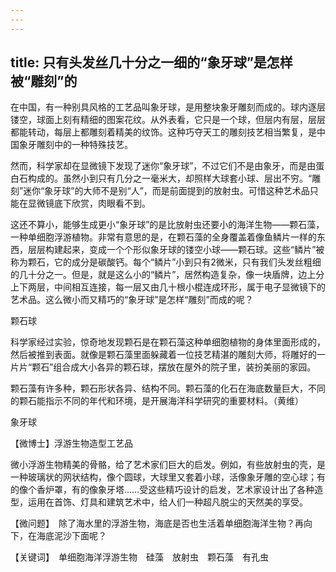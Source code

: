 ```yaml
---
---
---
```

title: 只有头发丝几十分之一细的“象牙球”是怎样被“雕刻”的
---




在中国，有一种别具风格的工艺品叫象牙球，是用整块象牙雕刻而成的。球内逐层镂空，球面上刻有精细的图案花纹。从外表看，它只是一个球，但层内有层，层层都能转动，每层上都雕刻着精美的纹饰。这种巧夺天工的雕刻技艺相当繁复，是中国象牙雕刻中的一种特殊技艺。

然而，科学家却在显微镜下发现了迷你“象牙球”，不过它们不是由象牙，而是由蛋白石构成的。虽然小到只有几分之一毫米大，却照样大球套小球、层出不穷。“雕刻”迷你“象牙球”的大师不是别“人”，而是前面提到的放射虫。可惜这种艺术品只能在显微镜底下欣赏，肉眼看不到。

这还不算小，能够生成更小“象牙球”的是比放射虫还要小的海洋生物——颗石藻，一种单细胞浮游植物。非常有意思的是，在颗石藻的全身覆盖着像鱼鳞片一样的东西，层层构建起来，变成一个个形似象牙球的镂空小球——颗石球。这些“鳞片”被称为颗石，它的成分是碳酸钙。每个“鳞片”小到只有2微米，只有我们头发丝粗细的几十分之一。但是，就是这么小的“鳞片”，居然构造复杂，像一块盾牌，边上分上下两层，中间相互连接，每一层又由几十根小棍连成环形，属于电子显微镜下的艺术品。这么微小而又精巧的“象牙球”是怎样“雕刻”而成的呢？

颗石球



科学家经过实验，惊奇地发现颗石是在颗石藻这种单细胞植物的身体里面形成的，然后被推到表面。就像是颗石藻里面躲藏着一位技艺精湛的雕刻大师，将雕好的一片片“颗石”组合成大小各异的颗石球，摆放在屋外的院子里，装扮美丽的家园。

颗石藻有许多种，颗石形状各异、结构不同。颗石藻的化石在海底数量巨大，不同的颗石能指示不同的年代和环境，是开展海洋科学研究的重要材料。（黄维）

象牙球





【微博士】浮游生物造型工艺品

微小浮游生物精美的骨骼，给了艺术家们巨大的启发。例如，有些放射虫的壳，是一种玻璃状的网状结构，像个圆球，大球里又套着小球，活像象牙雕的空心球；有的像个香炉罩，有的像象牙塔……受这些精巧设计的启发，艺术家设计出了各种造型，运用在首饰、灯具和建筑艺术中，给人们一种超凡脱尘的天然美的享受。

【微问题】　除了海水里的浮游生物，海底是否也生活着单细胞海洋生物？再向下，在海底泥沙下面呢？

【关键词】　单细胞海洋浮游生物　硅藻　放射虫　颗石藻　有孔虫